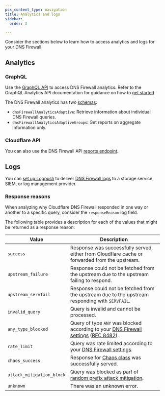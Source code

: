 ```yaml
---
pcx_content_type: navigation
title: Analytics and logs
sidebar:
  order: 3

---
```



Consider the sections below to learn how to access analytics and logs for your DNS Firewall.

## Analytics

### GraphQL

Use the [GraphQL API](/analytics/graphql-api/) to access DNS Firewall analytics. Refer to the GraphQL Analytics API documentation for guidance on how to [get started](/analytics/graphql-api/getting-started/).

The DNS Firewall analytics has two [schemas](/analytics/graphql-api/getting-started/querying-basics/):

* `dnsFirewallAnalyticsAdaptive`: Retrieve information about individual DNS Firewall queries.
* `dnsFirewallAnalyticsAdaptiveGroups`: Get reports on aggregate information only.

### Cloudflare API <Badge text="Legacy" variant="caution" size="medium" />

You can also use the DNS Firewall API [reports endpoint](/api/resources/dns_firewall/subresources/analytics/subresources/reports/).


## Logs

You can [set up Logpush](/logs/logpush/) to deliver [DNS Firewall logs](/logs/reference/log-fields/account/dns_firewall_logs/) to a storage service, SIEM, or log management provider.

### Response reasons

When analyzing why Cloudflare DNS Firewall responded in one way or another to a specific query, consider the `responseReason` log field.

The following table provides a description for each of the values that might be returned as a response reason:

| Value                     | Description                                                                                                                                                    |
| ------------------------- | -------------------------------------------------------------------------------------------------------------------------------------------------------------- |
| `success`                 | Response was successfully served, either from Cloudflare cache or forwarded from the upstream.                                                                 |
| `upstream_failure`        | Response could not be fetched from the upstream due to the upstream failing to respond.                                                                        |
| `upstream_servfail`       | Response could not be fetched from the upstream due to the upstream responding with `SERVFAIL`.                                                                |
| `invalid_query`           | Query is invalid and cannot be processed.                                                                                                                      |
| `any_type_blocked`        | Query of type `ANY` was blocked according to your [DNS Firewall settings](/dns/dns-firewall/setup/) ([RFC 8482](https://www.rfc-editor.org/rfc/rfc8482.html)). |
| `rate_limit`              | Query was rate limited according to your [DNS Firewall settings](/dns/dns-firewall/setup/).                                                                    |
| `chaos_success`           | Response for [Chaos class](https://en.wikipedia.org/wiki/Chaosnet) was successfully served.                                                                    |
| `attack_mitigation_block` | Query was blocked as part of [random prefix attack mitigation](/dns/dns-firewall/random-prefix-attacks/).                                                      |
| `unknown`                 | There was an unknown error.                                                                                                                                    |
